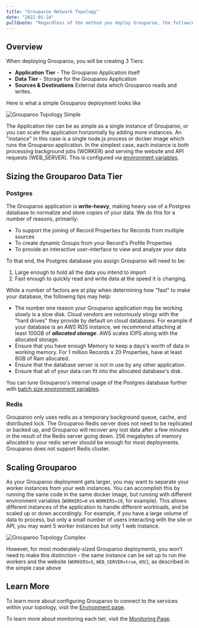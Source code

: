 ```yaml
---
title: "Grouparoo Network Topology"
date: "2022-01-24"
pullQuote: "Regardless of the method you deploy Grouparoo, the following topology will need to be created."
---
```


## Overview

When deploying Grouparoo, you will be creating 3 Tiers:

- **Application Tier** - The Grouparoo Application itself
- **Data Tier** - Storage for the Grouparoo Application
- **Sources & Destinations** External data which Grouparoo reads and writes.

Here is what a simple Grouparoo deployment looks like

<Image
  centered
  source="Grouparoo Topology Simple"
  alt="Grouparoo Topology Simple"
  src="docs/deployment/grouparoo-deployment-topology-simple.png"
  width={820}
  height={552}
/>

The Application tier can be as simple as a single instance of Grouparoo, or you can scale the application horizontally by adding more instances. An "instance" in this case is a single node.js process or docker image which runs the Grouparoo application. In the simplest case, each instance is both processing background jobs (WORKER) and serving the website and API requests (WEB_SERVER). This is configured via [environment variables](/docs/deployment/environment).

## Sizing the Grouparoo Data Tier

### Postgres

The Grouparoo application is **write-heavy**, making heavy use of a Postgres database to normalize and store copies of your data. We do this for a number of reasons, primarily:

- To support the joining of Record Properties for Records from multiple sources
- To create dynamic Groups from your Record's Profile Properties
- To provide an interactive user-interface to view and analyze your data

To that end, the Postgres database you assign Grouparoo will need to be:

1. Large enough to hold all the data you intend to import
2. Fast enough to quickly read and write data at the speed it is changing.

While a number of factors are at play when determining how "fast" to make your database, the following tips may help:

- The number one reason your Grouparoo application may be working slowly is a slow disk. Cloud vendors are notoriously stingy with the "hard drives" they provide by default on cloud databases. For example if your database is an AWS RDS instance, we recommend attaching at least 100GB of **_allocated storage_**. AWS scales IOPS along with the allocated storage.
- Ensure that you have enough Memory to keep a days's worth of data in working memory. For 1 million Records x 20 Properties, have at least 8GB of Ram allocated.
- Ensure that the database server is not in use by any other application.
- Ensure that all of your data can fit into the allocated database's disk.

You can tune Grouparoo's internal usage of the Postgres database further with [batch size environment variables](/docs/deployment/environment#batch-size-environment-variables).

### Redis

Grouparoo only uses redis as a temporary background queue, cache, and distributed lock. The Grouparoo Redis server does not need to be replicated or backed up, and Grouparoo will recover any lost data after a few minutes in the result of the Redis server going down. 256 megabytes of memory allocated to your redis server should be enough for most deployments. Grouparoo does not support Redis cluster.

## Scaling Grouparoo

As your Grouparoo deployment gets larger, you may want to separate your worker instances from your web instances. You can accomplish this by running the same code in the same docker image, but running with different environment variables (`WORKERS=0` vs `WORKERS=10`, for example). This allows different instances of the application to handle different workloads, and be scaled up or down accordingly. For example, if you have a large volume of data to process, but only a small number of users interacting with the site or API, you may want 5 worker instances but only 1 web instance.

<Image
  centered
  source="Grouparoo Topology Complex"
  alt="Grouparoo Topology Complex"
  src="docs/deployment/grouparoo-deployment-topology-complex.png"
  width={820}
  height={552}
/>

However, for most moderately-sized Grouparoo deployments, you won’t need to make this distinction - the same instance can be set up to run the workers and the website (`WORKERS=5`, `WEB_SERVER=true`, etc), as described in the simple case above

## Learn More

To learn more about configuring Grouparoo to connect to the services within your topology, visit the [Environment page](/docs/deployment/environment).

To learn more about monitoring each tier, visit the [Monitoring Page](/docs/deployment/monitoring).
